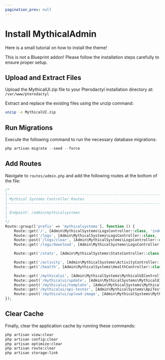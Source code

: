 ```yaml
---
pagination_prev: null
---
```

# Install MythicalAdmin
Here is a small tutorial on how to install the theme!



<Admonition type="caution">
  This is not a Blueprint addon! Please follow the installation steps carefully to ensure proper setup.
</Admonition>

## Upload and Extract Files
Upload the MythicalUI.zip file to your Pterodactyl installation directory at: `/var/www/pterodactyl`

Extract and replace the existing files using the unzip command:

```bash
unzip -o MythicalUI.zip
```

## Run Migrations

Execute the following command to run the necessary database migrations:

```php
php artisan migrate --seed --force
```

## Add Routes
Navigate to `routes/admin.php` and add the following routes at the bottom of the file:

```php
/*
|--------------------------------------------------------------------------
| Mythical Systems Controller Routes
|--------------------------------------------------------------------------
|
| Endpoint: /admin/mythicalsystems
|
*/
Route::group(['prefix' => 'mythicalsystems'], function () {
    Route::get('/', [Admin\MythicalSystems\LogsController::class, 'index'])->name('admin.mythicalsystems');
    Route::get('/logs', [Admin\MythicalSystems\LogsController::class, 'index'])->name('admin.mythicalsystems.logs');
    Route::post('/logs/clear', [Admin\MythicalSystems\LogsController::class, 'clearLogs'])->name('admin.mythicalsystems.logs.clear');
    Route::get('/logs/download', [Admin\MythicalSystems\LogsController::class, 'downloadLogs'])->name('admin.mythicalsystems.logs.download');

    Route::get('/stats', [Admin\MythicalSystems\StatsController::class, 'index'])->name('admin.mythicalsystems.stats');

    Route::get('/activity', [Admin\MythicalSystems\ActivityController::class, 'index'])->name(name: 'admin.mythicalsystems.activity');
    Route::get('/health', [Admin\MythicalSystems\HealthController::class, 'index'])->name(name: 'admin.mythicalsystems.health');

    Route::get('/mythicalui', [Admin\MythicalSystems\MythicalUIController::class, 'index'])->name('admin.mythicalsystems.mythicalui');
    Route::post('/mythicalui/update', [Admin\MythicalSystems\MythicalUIController::class, 'update'])->name('admin.mythicalsystems.mythicalui.update');
    Route::post('/mythicalui/template', [Admin\MythicalSystems\MythicalUIController::class, 'applyTemplate'])->name('admin.mythicalsystems.mythicalui.template');
    Route::get('/mythicalui/api-tester', [Admin\MythicalSystems\ApiTesterController::class, 'index'])->name('admin.mythicalsystems.api-tester');
    Route::post('/mythicalui/upload-image', [Admin\MythicalSystems\MythicalUIController::class, 'uploadImage'])->name('admin.mythicalsystems.mythicalui.upload-image');
});
```
## Clear Cache

Finally, clear the application cache by running these commands:
```bash
php artisan view:clear
php artisan config:clear
php artisan optimize:clear
php artisan route:clear
php artisan storage:link
```
